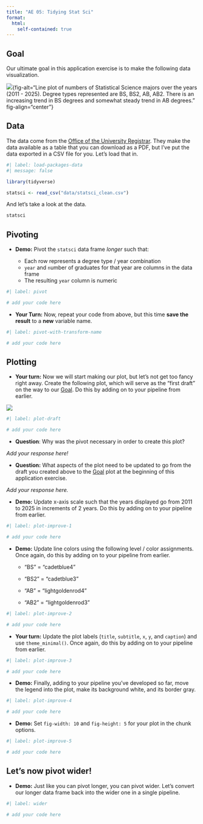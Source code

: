 ```yaml
---
title: "AE 05: Tidying Stat Sci"
format:
  html:
    self-contained: true
---
```


## Goal

Our ultimate goal in this application exercise is to make the following data visualization.

![](/slides/images/07/statsci-majors-2025.png){fig-align="center"}{fig-alt="Line plot of numbers of Statistical Science majors over the years (2011 - 2025). Degree types represented are BS, BS2, AB, AB2. There is an increasing trend in BS degrees and somewhat steady trend in AB degrees." fig-align="center"}

## Data

The data come from the [Office of the University Registrar](https://registrar.duke.edu/registration/enrollment-statistics).
They make the data available as a table that you can download as a PDF, but I've put the data exported in a CSV file for you.
Let's load that in.

```r
#| label: load-packages-data
#| message: false

library(tidyverse)

statsci <- read_csv("data/statsci_clean.csv")
```

And let's take a look at the data.

```r
statsci
```

## Pivoting

- **Demo:** Pivot the `statsci` data frame *longer* such that: 

  - Each row represents a degree type / year combination
  - `year` and `n`umber of graduates for that year are columns in the data frame
  - The resulting `year` column is numeric

```r
#| label: pivot

# add your code here
```



-   **Your Turn:** Now, repeat your code from above, but this time **save the result** to a **new** variable name. 

```r
#| label: pivot-with-transform-name

# add your code here
```


## Plotting

-  **Your turn:** Now we will start making our plot, but let's not get too fancy right away. Create the following plot, which will serve as the "first draft" on the way to our [Goal]. Do this by adding on to your pipeline from earlier.

![](/slides/images/07/stats-intermediate-plot.png){fig-alt="Line plot of numbers of Statistical Science majors over the years (2011 - 2025). Degree types represented are BS, BS2, AB, AB2. There is an increasing trend in BS degrees and somewhat steady trend in AB degrees." fig-align="center"}

```r
#| label: plot-draft

# add your code here
```

- **Question**:  Why was the pivot necessary in order to create this plot?

*Add your response here!*

-   **Question:** What aspects of the plot need to be updated to go from the draft you created above to the [Goal] plot at the beginning of this application exercise.

*Add your response here.*

-   **Demo:** Update x-axis scale such that the years displayed go from 2011 to 2025 in increments of 2 years. Do this by adding on to your pipeline from earlier.

```r
#| label: plot-improve-1

# add your code here
```

-   **Demo:** Update line colors using the following level / color assignments. Once again, do this by adding on to your pipeline from earlier.
    -   "BS" = "cadetblue4"

    -   "BS2" = "cadetblue3"

    -   "AB" = "lightgoldenrod4"

    -   "AB2" = "lightgoldenrod3"

```r
#| label: plot-improve-2

# add your code here
```

-   **Your turn:** Update the plot labels (`title`, `subtitle`, `x`, `y`, and `caption`) and use `theme_minimal()`. Once again, do this by adding on to your pipeline from earlier.

```r
#| label: plot-improve-3

# add your code here
```

-   **Demo:** Finally, adding to your pipeline you've developed so far, move the legend into the plot, make its background white, and its border gray. 

```r
#| label: plot-improve-4

# add your code here
```

-   **Demo:** Set `fig-width: 10` and `fig-height: 5` for your plot in the chunk options.

```r
#| label: plot-improve-5

# add your code here
```


## Let's now pivot wider!

-   **Demo:** Just like you can pivot longer, you can pivot wider. Let's convert our longer data frame back into the  wider one in a single pipeline.

```r
#| label: wider

# add your code here
```
